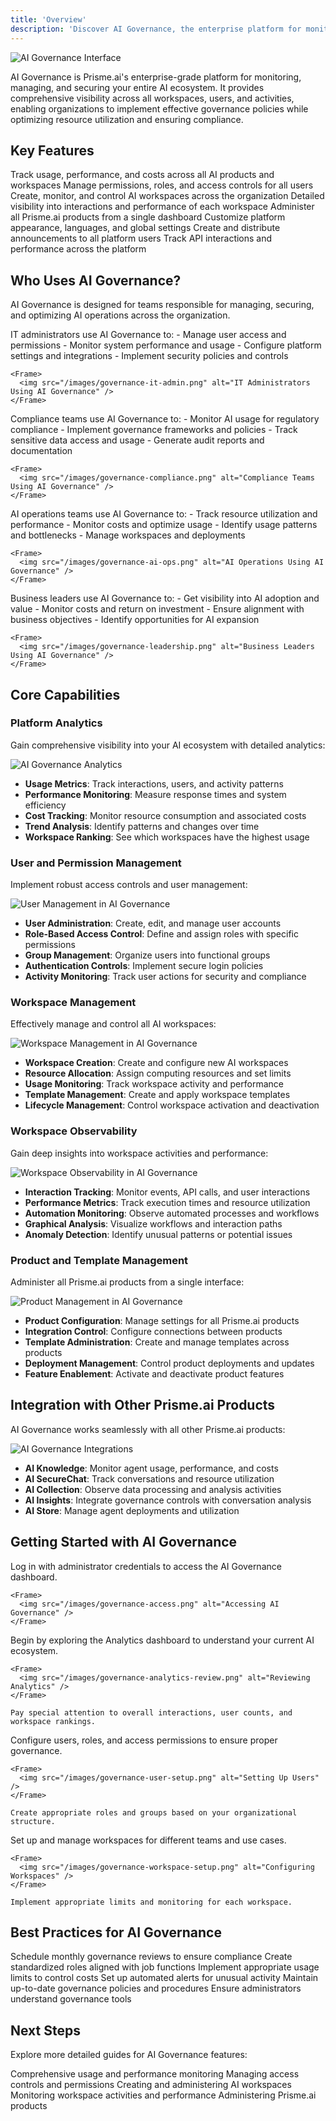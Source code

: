```yaml
---
title: 'Overview'
description: 'Discover AI Governance, the enterprise platform for monitoring and managing your AI ecosystem'
---
```


<Frame>
  <img src="/images/ai-governance-hero.png" alt="AI Governance Interface" />
</Frame>

AI Governance is Prisme.ai's enterprise-grade platform for monitoring, managing, and securing your entire AI ecosystem. It provides comprehensive visibility across all workspaces, users, and activities, enabling organizations to implement effective governance policies while optimizing resource utilization and ensuring compliance.

## Key Features

<CardGroup cols={2}>
  <Card title="Centralized Analytics" icon="chart-line">
    Track usage, performance, and costs across all AI products and workspaces
  </Card>
  <Card title="User Management" icon="users-gear">
    Manage permissions, roles, and access controls for all users
  </Card>
  <Card title="Workspace Management" icon="folder-tree">
    Create, monitor, and control AI workspaces across the organization
  </Card>
  <Card title="Workspace Observability" icon="magnifying-glass-chart">
    Detailed visibility into interactions and performance of each workspace
  </Card>
  <Card title="Products Management" icon="cubes">
    Administer all Prisme.ai products from a single dashboard
  </Card>
  <Card title="System Configuration" icon="sliders">
    Customize platform appearance, languages, and global settings
  </Card>
  <Card title="News Management" icon="newspaper">
    Create and distribute announcements to all platform users
  </Card>
  <Card title="API Monitoring" icon="code">
    Track API interactions and performance across the platform
  </Card>
</CardGroup>

## Who Uses AI Governance?

AI Governance is designed for teams responsible for managing, securing, and optimizing AI operations across the organization.

<Tabs>
  <Tab title="IT Administrators">
    IT administrators use AI Governance to:
    - Manage user access and permissions
    - Monitor system performance and usage
    - Configure platform settings and integrations
    - Implement security policies and controls
    
    <Frame>
      <img src="/images/governance-it-admin.png" alt="IT Administrators Using AI Governance" />
    </Frame>
  </Tab>
  
  <Tab title="Compliance Officers">
    Compliance teams use AI Governance to:
    - Monitor AI usage for regulatory compliance
    - Implement governance frameworks and policies
    - Track sensitive data access and usage
    - Generate audit reports and documentation
    
    <Frame>
      <img src="/images/governance-compliance.png" alt="Compliance Teams Using AI Governance" />
    </Frame>
  </Tab>
  
  <Tab title="AI Operations">
    AI operations teams use AI Governance to:
    - Track resource utilization and performance
    - Monitor costs and optimize usage
    - Identify usage patterns and bottlenecks
    - Manage workspaces and deployments
    
    <Frame>
      <img src="/images/governance-ai-ops.png" alt="AI Operations Using AI Governance" />
    </Frame>
  </Tab>
  
  <Tab title="Business Leaders">
    Business leaders use AI Governance to:
    - Get visibility into AI adoption and value
    - Monitor costs and return on investment
    - Ensure alignment with business objectives
    - Identify opportunities for AI expansion
    
    <Frame>
      <img src="/images/governance-leadership.png" alt="Business Leaders Using AI Governance" />
    </Frame>
  </Tab>
</Tabs>

## Core Capabilities

### Platform Analytics

Gain comprehensive visibility into your AI ecosystem with detailed analytics:

<Frame>
  <img src="/images/governance-analytics.png" alt="AI Governance Analytics" />
</Frame>

- **Usage Metrics**: Track interactions, users, and activity patterns
- **Performance Monitoring**: Measure response times and system efficiency
- **Cost Tracking**: Monitor resource consumption and associated costs
- **Trend Analysis**: Identify patterns and changes over time
- **Workspace Ranking**: See which workspaces have the highest usage

### User and Permission Management

Implement robust access controls and user management:

<Frame>
  <img src="/images/governance-user-management.png" alt="User Management in AI Governance" />
</Frame>

- **User Administration**: Create, edit, and manage user accounts
- **Role-Based Access Control**: Define and assign roles with specific permissions
- **Group Management**: Organize users into functional groups
- **Authentication Controls**: Implement secure login policies
- **Activity Monitoring**: Track user actions for security and compliance

### Workspace Management

Effectively manage and control all AI workspaces:

<Frame>
  <img src="/images/governance-workspace-management.png" alt="Workspace Management in AI Governance" />
</Frame>

- **Workspace Creation**: Create and configure new AI workspaces
- **Resource Allocation**: Assign computing resources and set limits
- **Usage Monitoring**: Track workspace activity and performance
- **Template Management**: Create and apply workspace templates
- **Lifecycle Management**: Control workspace activation and deactivation

### Workspace Observability

Gain deep insights into workspace activities and performance:

<Frame>
  <img src="/images/governance-workspace-observability.png" alt="Workspace Observability in AI Governance" />
</Frame>

- **Interaction Tracking**: Monitor events, API calls, and user interactions
- **Performance Metrics**: Track execution times and resource utilization
- **Automation Monitoring**: Observe automated processes and workflows
- **Graphical Analysis**: Visualize workflows and interaction paths
- **Anomaly Detection**: Identify unusual patterns or potential issues

### Product and Template Management

Administer all Prisme.ai products from a single interface:

<Frame>
  <img src="/images/governance-product-management.png" alt="Product Management in AI Governance" />
</Frame>

- **Product Configuration**: Manage settings for all Prisme.ai products
- **Integration Control**: Configure connections between products
- **Template Administration**: Create and manage templates across products
- **Deployment Management**: Control product deployments and updates
- **Feature Enablement**: Activate and deactivate product features

## Integration with Other Prisme.ai Products

AI Governance works seamlessly with all other Prisme.ai products:

<Frame>
  <img src="/images/governance-integrations.png" alt="AI Governance Integrations" />
</Frame>

- **AI Knowledge**: Monitor agent usage, performance, and costs
- **AI SecureChat**: Track conversations and resource utilization
- **AI Collection**: Observe data processing and analysis activities
- **AI Insights**: Integrate governance controls with conversation analysis
- **AI Store**: Manage agent deployments and utilization

## Getting Started with AI Governance

<Steps>
  <Step title="Access AI Governance">
    Log in with administrator credentials to access the AI Governance dashboard.
    
    <Frame>
      <img src="/images/governance-access.png" alt="Accessing AI Governance" />
    </Frame>
  </Step>
  
  <Step title="Review analytics">
    Begin by exploring the Analytics dashboard to understand your current AI ecosystem.
    
    <Frame>
      <img src="/images/governance-analytics-review.png" alt="Reviewing Analytics" />
    </Frame>
    
    Pay special attention to overall interactions, user counts, and workspace rankings.
  </Step>
  
  <Step title="Manage users and permissions">
    Configure users, roles, and access permissions to ensure proper governance.
    
    <Frame>
      <img src="/images/governance-user-setup.png" alt="Setting Up Users" />
    </Frame>
    
    Create appropriate roles and groups based on your organizational structure.
  </Step>
  
  <Step title="Configure workspaces">
    Set up and manage workspaces for different teams and use cases.
    
    <Frame>
      <img src="/images/governance-workspace-setup.png" alt="Configuring Workspaces" />
    </Frame>
    
    Implement appropriate limits and monitoring for each workspace.
  </Step>
</Steps>

## Best Practices for AI Governance

<CardGroup cols={2}>
  <Card title="Regular Audits" icon="clipboard-check">
    Schedule monthly governance reviews to ensure compliance
  </Card>
  <Card title="Role Standardization" icon="users">
    Create standardized roles aligned with job functions
  </Card>
  <Card title="Usage Quotas" icon="gauge">
    Implement appropriate usage limits to control costs
  </Card>
  <Card title="Monitoring Automation" icon="robot">
    Set up automated alerts for unusual activity
  </Card>
  <Card title="Documentation" icon="file-lines">
    Maintain up-to-date governance policies and procedures
  </Card>
  <Card title="Regular Training" icon="graduation-cap">
    Ensure administrators understand governance tools
  </Card>
</CardGroup>

## Next Steps

Explore more detailed guides for AI Governance features:

<CardGroup cols={2}>
  <Card
    title="Analytics"
    icon="chart-line"
    href="analytics"
  >
    Comprehensive usage and performance monitoring
  </Card>
  <Card
    title="User Management"
    icon="users-gear"
    href="users-permissions"
  >
    Managing access controls and permissions
  </Card>
  <Card
    title="Workspace Management"
    icon="folder-tree"
    href="workspaces-management"
  >
    Creating and administering AI workspaces
  </Card>
  <Card
    title="Workspace Observability"
    icon="magnifying-glass-chart"
    href="workspaces-observability"
  >
    Monitoring workspace activities and performance
  </Card>
  <Card
    title="Product Management"
    icon="cubes"
    href="products-template-management"
  >
    Administering Prisme.ai products
  </Card>
</CardGroup>